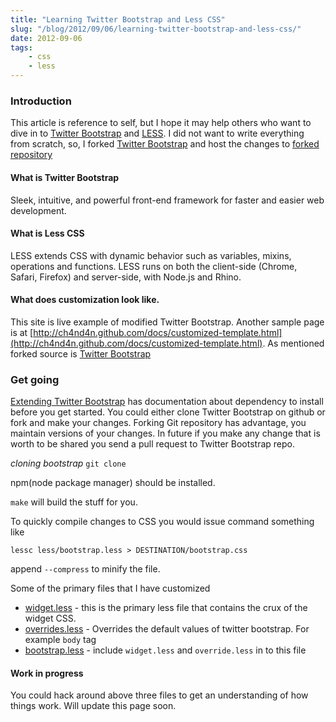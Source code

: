 ```yaml
---
title: "Learning Twitter Bootstrap and Less CSS"
slug: "/blog/2012/09/06/learning-twitter-bootstrap-and-less-css/"
date: 2012-09-06
tags: 
    - css 
    - less
---
```

### Introduction

This article is reference to self, but I hope it may help others who want to dive in to
[Twitter Bootstrap](http://twitter.github.com/bootstrap/) and [LESS](http://lesscss.org/).
I did not want to write everything from scratch, so, I forked [Twitter Bootstrap](http://twitter.github.com/bootstrap/)
and host the changes to [forked repository](https://github.com/ch4nd4n/bootstrap/)

#### What is Twitter Bootstrap
Sleek, intuitive, and powerful front-end framework for faster and easier web development.
<!-- more -->

#### What is Less CSS
LESS extends CSS with dynamic behavior such as variables, mixins, operations and functions. LESS runs on both the client-side (Chrome, Safari, Firefox) and server-side, with Node.js and Rhino.

#### What does customization look like.
This site is live example of modified Twitter Bootstrap. Another sample page is at [http://ch4nd4n.github.com/docs/customized-template.html](http://ch4nd4n.github.com/docs/customized-template.html). As mentioned forked source is [Twitter Bootstrap](http://twitter.github.com/bootstrap/)

### Get going

[Extending Twitter Bootstrap](http://twitter.github.com/bootstrap/extend.html) has documentation
about dependency to install before you get started. You could either clone Twitter Bootstrap on
github or fork and make your
changes. Forking Git repository has advantage, you maintain versions of your changes. In future
if you make any change that is worth to be shared you send a pull request to Twitter
Bootstrap repo.

_cloning bootstrap_ `git clone`

npm(node package manager) should be installed.

`make` will build the stuff for you.

To quickly compile changes to CSS you would issue command something like

    lessc less/bootstrap.less > DESTINATION/bootstrap.css

append `--compress` to minify the file.

Some of the primary files that I have customized

* [widget.less](https://github.com/ch4nd4n/bootstrap/blob/master/less/widget.less) - this
is the primary less file that contains the crux of the widget CSS.
* [overrides.less](https://github.com/ch4nd4n/bootstrap/blob/master/less/overrides.less) - Overrides the
default values of twitter bootstrap. For example `body` tag
* [bootstrap.less](https://github.com/ch4nd4n/bootstrap/blob/master/less/bootstrap.less) -
include `widget.less` and `override.less` in to this file


#### Work in progress
You could hack around above three files to get an understanding of how things
work. Will update this page soon.